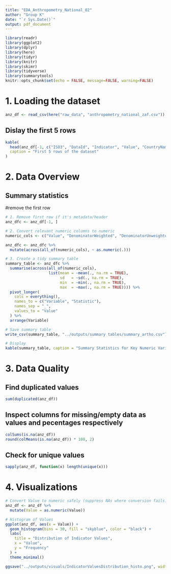```yaml
---
title: "EDA_Anthropometry_National_02"
author: "Group K"
date: "`r Sys.Date()`"
output: pdf_document
---
```

```r
library(readr)
library(ggplot2)
library(dplyr)
library(here)
library(tidyr)
library(knitr)
library(skimr)
library(tidyverse)
library(summarytools)
knitr::opts_chunk$set(echo = FALSE, message=FALSE, warning=FALSE)

```

# 1. Loading the dataset  
```r
anz_df <- read_csv(here("raw_data", "anthropometry_national_zaf.csv"))
```
## Dislay the first 5 rows
```r
kable(
  head(anz_df[-1, c("ISO3", "DataId", "Indicator", "Value", "CountryName", "SurveyYear")], 5),
  caption = "First 5 rows of the dataset"
)

```
# 2. Data Overview

## Summary statistics
#remove the first row
```r
# 1. Remove first row if it's metadata/header
anz_dfc <- anz_df[-1, ]  

# 2. Convert relevant numeric columns to numeric
numeric_cols <- c("Value", "DenominatorWeighted", "DenominatorUnweighted", "CILow", "CIHigh")

anz_dfc <- anz_dfc %>%
  mutate(across(all_of(numeric_cols), ~ as.numeric(.)))

# 3. Create a tidy summary table
summary_table <- anz_dfc %>%
  summarise(across(all_of(numeric_cols),
                   list(mean = ~mean(., na.rm = TRUE),
                        sd   = ~sd(., na.rm = TRUE),
                        min  = ~min(., na.rm = TRUE),
                        max  = ~max(., na.rm = TRUE)))) %>%
  pivot_longer(
    cols = everything(),
    names_to = c("Variable", "Statistic"),
    names_sep = "_",
    values_to = "Value"
  ) %>%
  arrange(Variable)

# Save summary table
write_csv(summary_table, "../outputs/summary tables/summary_artho.csv")

# Display
kable(summary_table, caption = "Summary Statistics for Key Numeric Variables in the Dataset")
```

# 3. Data Quality 
## Find duplicated values 
```r
sum(duplicated(anz_df))
```
## Inspect columns for missing/empty data as values and pecentages respectively
```r
colSums(is.na(anz_df))
round(colMeans(is.na(anz_df)) * 100, 2)
```

## Check for unique values
```r
sapply(anz_df, function(x) length(unique(x)))

```
# 4. Visualizations
```r
# Convert Value to numeric safely (suppress NAs where conversion fails)
anz_df <- anz_df %>%
  mutate(Value = as.numeric(Value))

# Histogram of Values
ggplot(anz_df, aes(x = Value)) +
  geom_histogram(bins = 30, fill = "skyblue", color = "black") +
  labs(
    title = "Distribution of Indicator Values",
    x = "Value",
    y = "Frequency"
  ) +
  theme_minimal()

ggsave("../outputs/visuals/IndicatorValuesDistribution_histo.png", width = 6, height = 4)
```



